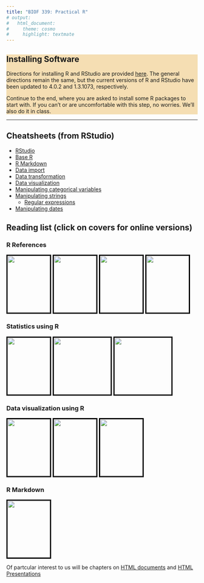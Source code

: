 ```yaml
---
title: "BIOF 339: Practical R"
# output:
#   html_document:
#     theme: cosmo
#     highlight: textmate
---
```


<div style="background-color:wheat;">
## Installing Software

Directions for installing R and RStudio are provided [here](../Tutorials/Installing.pdf). The general
directions remain the same, but the current versions of R and RStudio have been updated to 4.0.2 and 1.3.1073, respectively.

Continue to the end, where you are asked to install some R packages to start with. If you
can't or are uncomfortable with this step, no worries. We'll also do it in class.

</div>

------

## Cheatsheets (from RStudio)

+ [RStudio](https://github.com/rstudio/cheatsheets/blob/master/rstudio-ide.pdf)
+ [Base R](https://github.com/rstudio/cheatsheets/blob/master/base-r.pdf)
+ [R Markdown](https://github.com/rstudio/cheatsheets/blob/master/rmarkdown-2.0.pdf)
+ [Data import](https://github.com/rstudio/cheatsheets/blob/master/data-import.pdf)
+ [Data transformation](https://github.com/rstudio/cheatsheets/blob/master/data-transformation.pdf)
+ [Data visualization](https://github.com/rstudio/cheatsheets/blob/master/data-visualization-2.1.pdf)
+ [Manipulating categorical variables](https://github.com/rstudio/cheatsheets/blob/master/factors.pdf)
+ [Manipulating strings](https://github.com/rstudio/cheatsheets/blob/master/strings.pdf)
  - [Regular expressions](https://github.com/rstudio/cheatsheets/blob/master/regex.pdf)
+ [Manipulating dates](https://github.com/rstudio/cheatsheets/blob/master/lubridate.pdf)


## Reading list (click on covers for online versions)

### R References

[<img style="height:150px; width:112px; border: 3px solid black;" src="../img/handson.png"/>](https://rstudio-education.github.io/hopr/){target=_blank}
[<img style="height:150px; width:112px; border: 3px solid black;" src="../img/rcookbook.jpg"/>](https://rc2e.com/){target=_blank}
[<img style="height:150px; width:112px; border: 3px solid black;" src="../img/r4ds.png"/>](https://r4ds.had.co.nz/){target=_blank}
[<img style="height:150px; width:112px; border: 3px solid black;" src="../img/advr.png"/>](https://adv-r.hadley.nz/){target=_blank}

### Statistics using R

[<img style="height:150px; width:112px; border: 3px solid black;" src="../img/msmb.png"/>](http://web.stanford.edu/class/bios221/book/){target=_blank} 
[<img style="height:150px; border: 3px solid black;" src="../img/md.png"/>](https://moderndive.com/){target=_blank}
[<img style="height:150px; border: 3px solid black;" src="../img/kaplan.jpg"/>](https://dtkaplan.github.io/SM2-bookdown/){target=_blank}

### Data visualization using R 

[<img  style="height:150px; width:112px; border: 3px solid black;" src="../img/wilke.jpg"/>](https://serialmentor.com/dataviz/index.html){target=_blank}
[<img  src="../img/healy.jpg" style="border: 3px solid black;height:150px; width:112px"/>](https://socviz.co/){target=_blank} 
[<img src="../img/graphckbk.jpg" style="height:150px; width:112px; border: 3px solid black;" />](https://r-graphics.org/){target=_blank}

### R Markdown

[
<img src='../img/rmd.png' style="width:112px; height:150px; border:3px solid black" />
](https://bookdown.org/yihui/rmarkdown/){target=_blank}

Of partcular interest to us will be chapters on [HTML
documents](https://bookdown.org/yihui/rmarkdown/html-document.html){target=_blank} and [HTML
Presentations](https://bookdown.org/yihui/rmarkdown/ioslides-presentation.html){target=_blank}
